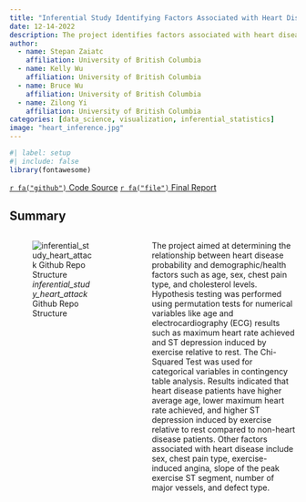 ```yaml
---
title: "Inferential Study Identifying Factors Associated with Heart Diseases"
date: 12-14-2022
description: The project identifies factors associated with heart disease by analyzing demographic and health factors using permutation and Chi-Squared tests. By the end of this study age, maximum heart rate achieved, and ST depression induced by exercise were found to be significantly associated with heart disease.
author:
  - name: Stepan Zaiatc
    affiliation: University of British Columbia
  - name: Kelly Wu
    affiliation: University of British Columbia
  - name: Bruce Wu
    affiliation: University of British Columbia
  - name: Zilong Yi
    affiliation: University of British Columbia
categories: [data_science, visualization, inferential_statistics]
image: "heart_inference.jpg"
---
```


```r
#| label: setup
#| include: false
library(fontawesome)
```

::: container
<a class="btn btn-outline-primary" href="https://github.com/UBC-MDS/inferential_study_heart_attack">`r fa("github")` Code Source</a> <a class="btn btn-outline-primary" href="https://htmlpreview.github.io/?https://github.com/UBC-MDS/heart_attack_gr12/blob/main/doc/heart_disease_report.html">`r fa("file")` Final Report </a>
:::

## Summary

::: columns
::: {.column width="40%"}
![*inferential_study_heart_attack* Github Repo Structure](repo_structure.png)
:::

::: {.column width="5%"}
:::

::: {.column width="55%"}
The project aimed at determining the relationship between heart disease probability and demographic/health factors such as age, sex, chest pain type, and cholesterol levels. Hypothesis testing was performed using permutation tests for numerical variables like age and electrocardiography (ECG) results such as maximum heart rate achieved and ST depression induced by exercise relative to rest. The Chi-Squared Test was used for categorical variables in contingency table analysis. Results indicated that heart disease patients have higher average age, lower maximum heart rate achieved, and higher ST depression induced by exercise relative to rest compared to non-heart disease patients. Other factors associated with heart disease include sex, chest pain type, exercise-induced angina, slope of the peak exercise ST segment, number of major vessels, and defect type.
:::
:::
